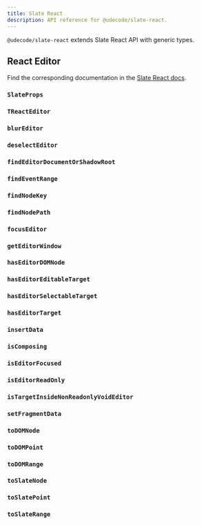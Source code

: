 ```yaml
---
title: Slate React
description: API reference for @udecode/slate-react.
---
```


`@udecode/slate-react` extends Slate React API with generic types.

## React Editor

Find the corresponding documentation in the [Slate React docs](https://docs.slatejs.org/libraries/slate-react/react-editor).

### `SlateProps`

### `TReactEditor`

### `blurEditor`

### `deselectEditor`

### `findEditorDocumentOrShadowRoot`

### `findEventRange`

### `findNodeKey`

### `findNodePath`

### `focusEditor`

### `getEditorWindow`

### `hasEditorDOMNode`

### `hasEditorEditableTarget`

### `hasEditorSelectableTarget`

### `hasEditorTarget`

### `insertData`

### `isComposing`

### `isEditorFocused`

### `isEditorReadOnly`

### `isTargetInsideNonReadonlyVoidEditor`

### `setFragmentData`

### `toDOMNode`

### `toDOMPoint`

### `toDOMRange`

### `toSlateNode`

### `toSlatePoint`

### `toSlateRange`
